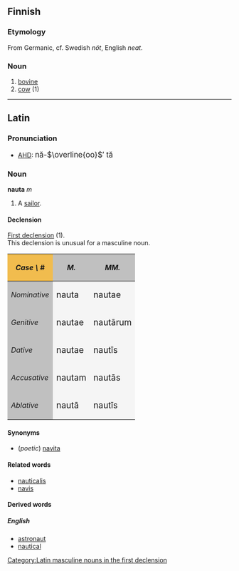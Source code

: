 ==Finnish==
===Etymology===

From Germanic, cf. Swedish ''nöt'', English ''neat''.

===Noun===
#[[bovine]]
#[[cow]] (1)
-----

==Latin==
===Pronunciation===
*[[AHD]]: <big> n&#259;-<math>\overline{oo}</math>&prime; t&#259;</big>

===Noun===
'''nauta''' ''m'' 
#A [[sailor]].

====Declension====
[[Wiktionary Appendix:Latin first declension|First declension]] (1).<br>
This declension is unusual for a masculine noun.<br>

{| cellpadding="5" border="1"
!style="background:#F1BC4E;"| ''Case \ #''
!style="background:#C0C0C0;"| ''M.''
!style="background:#C0C0C0;"| ''MM.''
|-
!style="background:#C0C0C0;"| ''Nominative''
|style="background:#F5F5F5;"| <big> nauta
|style="background:#F5F5F5;"| <big> nautae
|-
!style="background:#C0C0C0;"| ''Genitive''
|style="background:#F5F5F5;"| <big> nautae
|style="background:#F5F5F5;"| <big> naut&#257;rum
|-
!style="background:#C0C0C0;"| ''Dative''
|style="background:#F5F5F5;"| <big> nautae
|style="background:#F5F5F5;"| <big> naut&#299;s
|-
!style="background:#C0C0C0;"| ''Accusative''
|style="background:#F5F5F5;"| <big> nautam
|style="background:#F5F5F5;"| <big> naut&#257;s
|-
!style="background:#C0C0C0;"| ''Ablative''
|style="background:#F5F5F5;"| <big> naut&#257;
|style="background:#F5F5F5;"| <big> naut&#299;s
|}

====Synonyms====
*(''poetic'') [[navita]]

====Related words====
*[[nauticalis]]
*[[navis]]

====Derived words====
=====English=====
*[[astronaut]]
*[[nautical]]

[[Category:Latin masculine nouns in the first declension]]